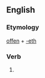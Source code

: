 ==English==

===Etymology===
[[offen]] + [[-eth]]

===Verb===
{{infl|en|verb form}}

# {{archaic third-person singular of|offen}}